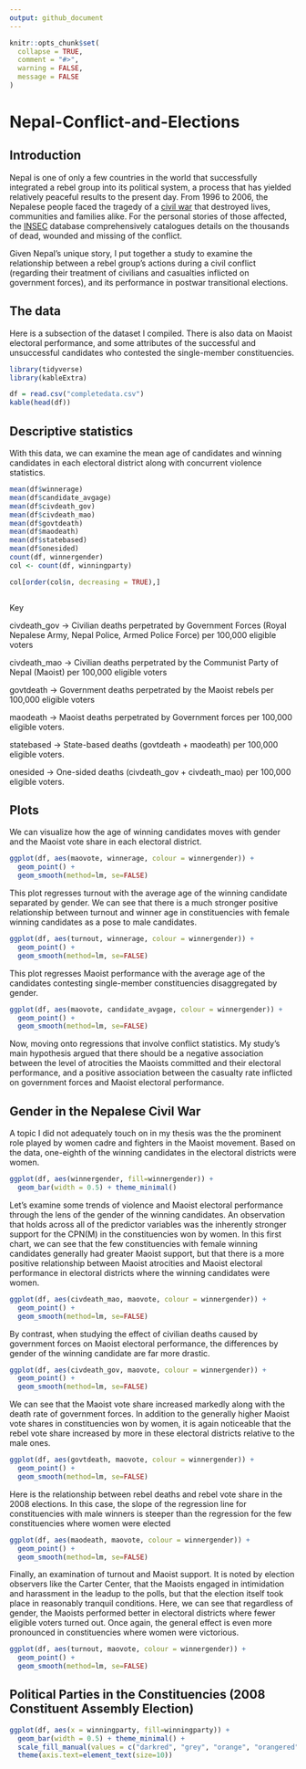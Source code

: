 ```yaml
---
output: github_document
---
```


<!-- README.md is generated from README.Rmd. Please edit that file -->

```r
knitr::opts_chunk$set(
  collapse = TRUE,
  comment = "#>",
  warning = FALSE,
  message = FALSE
)
```

# Nepal-Conflict-and-Elections

<!-- badges: start -->

<!-- badges: end -->


## Introduction

Nepal is one of only a few countries in the world that successfully integrated a rebel group into its political system, a process that has yielded relatively peaceful results to the present day. From 1996 to 2006, the Nepalese people faced the tragedy of a [civil war](https://en.wikipedia.org/wiki/Nepalese_Civil_War) that destroyed lives, communities and families alike. For the personal stories of those affected, the [INSEC](https://www.insec.org.np/victim) database comprehensively catalogues details on the thousands of dead, wounded and missing of the conflict.



Given Nepal's unique story, I put together a study to examine the relationship between a rebel group's actions during a civil conflict (regarding their treatment of civilians and casualties inflicted on government forces), and its performance in postwar transitional elections. 


## The data

Here is a subsection of the dataset I compiled. There is also data on Maoist electoral performance, and some attributes of the successful and unsuccessful candidates who contested the single-member constituencies. 

```r
library(tidyverse)
library(kableExtra)

df = read.csv("completedata.csv")
kable(head(df))
```



## Descriptive statistics


With this data, we can examine the mean age of candidates and winning candidates in each electoral district along with concurrent violence statistics.

```r
mean(df$winnerage)
mean(df$candidate_avgage)
mean(df$civdeath_gov)
mean(df$civdeath_mao)
mean(df$govtdeath)
mean(df$maodeath)
mean(df$statebased)
mean(df$onesided)
count(df, winnergender)
col <- count(df, winningparty)

col[order(col$n, decreasing = TRUE),]



```
Key

civdeath_gov -> Civilian deaths perpetrated by Government Forces (Royal Nepalese Army, Nepal Police, Armed Police Force) per 100,000 eligible voters

civdeath_mao -> Civilian deaths perpetrated by the Communist Party of Nepal (Maoist) per 100,000 eligible voters

govtdeath -> Government deaths perpetrated by the Maoist rebels per 100,000 eligible voters

maodeath -> Maoist deaths perpetrated by Government forces per 100,000 eligible voters.

statebased -> State-based deaths (govtdeath + maodeath) per 100,000 eligible voters.

onesided -> One-sided deaths (civdeath_gov + civdeath_mao) per 100,000 eligible voters.

## Plots

We can visualize how the age of winning candidates moves with gender and the Maoist vote share in each electoral district.

```r
ggplot(df, aes(maovote, winnerage, colour = winnergender)) + 
  geom_point() + 
  geom_smooth(method=lm, se=FALSE)
```


This plot regresses turnout with the average age of the winning candidate separated by gender. We can see that there is a much stronger positive relationship between turnout and winner age in constituencies with female winning candidates as a pose to male candidates.

```r
ggplot(df, aes(turnout, winnerage, colour = winnergender)) + 
  geom_point() + 
  geom_smooth(method=lm, se=FALSE)
```


This plot regresses Maoist performance with the average age of the candidates contesting single-member constituencies disaggregated by gender.

```r
ggplot(df, aes(maovote, candidate_avgage, colour = winnergender)) + 
  geom_point() + 
  geom_smooth(method=lm, se=FALSE)
```

Now, moving onto regressions that involve conflict statistics. My study's main hypothesis argued that there should be a negative association between the level of atrocities the Maoists committed and their electoral performance, and a positive association between the casualty rate inflicted on government forces and Maoist electoral performance. 


## Gender in the Nepalese Civil War

A topic I did not adequately touch on in my thesis was the the prominent role played by women cadre and fighters in the Maoist movement. Based on the data, one-eighth of the winning candidates in the electoral districts were women.  

```r
ggplot(df, aes(winnergender, fill=winnergender)) + 
  geom_bar(width = 0.5) + theme_minimal() 

```

Let's examine some trends of violence and Maoist electoral performance through the lens of the gender of the winning candidates. An observation that holds across all of the predictor variables was the inherently stronger support for the CPN(M) in the constituencies won by women. In this first chart, we can see that the few constituencies with female winning candidates generally had greater Maoist support, but that there is a more positive relationship between Maoist atrocities and Maoist electoral performance in electoral districts where the winning candidates were women.

```r
ggplot(df, aes(civdeath_mao, maovote, colour = winnergender)) + 
  geom_point() + 
  geom_smooth(method=lm, se=FALSE)
```

By contrast, when studying the effect of civilian deaths caused by government forces on Maoist electoral performance, the differences by gender of the winning candidate are far more drastic.

```r
ggplot(df, aes(civdeath_gov, maovote, colour = winnergender)) + 
  geom_point() + 
  geom_smooth(method=lm, se=FALSE)
```

We can see that the Maoist vote share increased markedly along with the death rate of government forces. In addition to the generally higher Maoist vote shares in constituencies won by women, it is again noticeable that the rebel vote share increased by more in these electoral districts relative to the male ones. 


```r
ggplot(df, aes(govtdeath, maovote, colour = winnergender)) + 
  geom_point() + 
  geom_smooth(method=lm, se=FALSE)
```

Here is the relationship between rebel deaths and rebel vote share in the 2008 elections. In this case, the slope of the regression line for constituencies with male winners is steeper than the regression for the few constituencies where women were elected

```r
ggplot(df, aes(maodeath, maovote, colour = winnergender)) + 
  geom_point() + 
  geom_smooth(method=lm, se=FALSE)
```

Finally, an examination of turnout and Maoist support. It is noted by election observers like the Carter Center, that the Maoists engaged in intimidation and harassment in the leadup to the polls, but that the election itself took place in reasonably tranquil conditions. Here, we can see that regardless of gender, the Maoists performed better in electoral districts where fewer eligible voters turned out. Once again, the general effect is even more pronounced in constituencies where women were victorious.

```r
ggplot(df, aes(turnout, maovote, colour = winnergender)) + 
  geom_point() + 
  geom_smooth(method=lm, se=FALSE)
```

## Political Parties in the Constituencies (2008 Constituent Assembly Election)

```r
ggplot(df, aes(x = winningparty, fill=winningparty)) + 
  geom_bar(width = 0.5) + theme_minimal() +
  scale_fill_manual(values = c("darkred", "grey", "orange", "orangered", "darkgreen" , "#ff8080" , "seagreen" , "firebrick" , "lightgrey" , "red"))+ 
  theme(axis.text=element_text(size=10)) 
```

